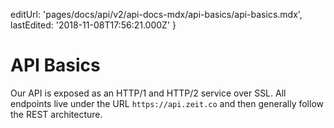 
  editUrl: 'pages/docs/api/v2/api-docs-mdx/api-basics/api-basics.mdx',
  lastEdited: '2018-11-08T17:56:21.000Z'
}

# API Basics

Our API is exposed as an HTTP/1 and HTTP/2 service over SSL.
All endpoints live under the URL `https://api.zeit.co` and then generally follow the REST architecture.

<ServerSpecs />
<ContentType />
<Authentication />
<Errors />
<RateLimits />
<Versioning />
<Types />
